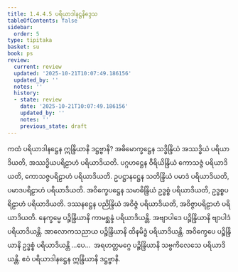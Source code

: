 ```yaml
---
title: 1.4.4.5 ပရိယာဒါနဋ္ဌနိဒ္ဒေသ
tableOfContents: false
sidebar:
  order: 5
type: tipitaka
basket: su
book: ps
review:
  current: review
  updated: '2025-10-21T10:07:49.186156'
  updated_by: ''
  notes: ''
  history:
  - state: review
    date: '2025-10-21T10:07:49.186156'
    updated_by: ''
    notes: ''
    previous_state: draft
---
```



<DynamicBreadcrumb />


<ReviewStatus review={frontmatter.review} showDetails={true} />

<HypothesisAnnotation frontmatter={frontmatter} />

<Paragraph number="1084" book="ps">
ကထံ <Emphasis>ပရိယာဒါနဋ္ဌေန ဣန္ဒြိယာနိ ဒဋ္ဌဗ္ဗာနိ?</Emphasis> အဓိမောက္ခဋ္ဌေန သဒ္ဓိန္ဒြိယံ အဿဒ္ဓိယံ ပရိယာဒိယတိ, အဿဒ္ဓိယပရိဠာဟံ ပရိယာဒိယတိ. ပဂ္ဂဟဋ္ဌေန ဝီရိယိန္ဒြိယံ ကောသဇ္ဇံ ပရိယာဒိယတိ, ကောသဇ္ဇပရိဠာဟံ ပရိယာဒိယတိ. ဥပဋ္ဌာနဋ္ဌေန သတိန္ဒြိယံ ပမာဒံ ပရိယာဒိယတိ, ပမာဒပရိဠာဟံ ပရိယာဒိယတိ. အဝိက္ခေပဋ္ဌေန သမာဓိန္ဒြိယံ ဥဒ္ဓစ္စံ ပရိယာဒိယတိ, ဥဒ္ဓစ္စပရိဠာဟံ ပရိယာဒိယတိ. ဒဿနဋ္ဌေန ပညိန္ဒြိယံ အဝိဇ္ဇံ ပရိယာဒိယတိ, အဝိဇ္ဇာပရိဠာဟံ ပရိယာဒိယတိ. နေက္ခမ္မေ ပဉ္စိန္ဒြိယာနိ ကာမစ္ဆန္ဒံ ပရိယာဒိယန္တိ. အဗျာပါဒေ ပဉ္စိန္ဒြိယာနိ ဗျာပါဒံ ပရိယာဒိယန္တိ. အာလောကသညာယ ပဉ္စိန္ဒြိယာနိ ထိနမိဒ္ဓံ ပရိယာဒိယန္တိ. အဝိက္ခေပေ ပဉ္စိန္ဒြိယာနိ ဥဒ္ဓစ္စံ ပရိယာဒိယန္တိ …ပေ…  အရဟတ္တမဂ္ဂေ ပဉ္စိန္ဒြိယာနိ သဗ္ဗကိလေသေ ပရိယာဒိယန္တိ. ဧဝံ ပရိယာဒါနဋ္ဌေန ဣန္ဒြိယာနိ ဒဋ္ဌဗ္ဗာနိ.
</Paragraph>